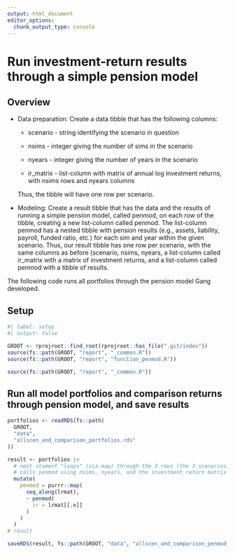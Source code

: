 ```yaml
---
output: html_document
editor_options: 
  chunk_output_type: console
---
```


# Run investment-return results through a simple pension model

## Overview

-   Data preparation: Create a data tibble that has the following columns:

    -   scenario - string identifying the scenario in question

    -   nsims - integer giving the number of sims in the scenario

    -   nyears - integer giving the number of years in the scenario

    -   ir_matrix - list-column with matrix of annual log investment returns, with nsims rows and nyears columns

    Thus, the tibble will have one row per scenario.
    
-   Modeling: Create a result tibble that has the data and the results of running a simple pension model, called penmod, on each row of the tibble, creating a new list-column called penmod. The list-column  penmod has a nested tibble with pension results (e.g., assets, liability, payroll, funded ratio, etc.) for each sim and year within the given scenario. Thus, our result tibble has one row per scenario, with the same columns as before (scenario, nsims, nyears, a list-column called ir_matrix with a matrix of investment returns, and a list-column called penmod with a tibble of results.


The following code runs all portfolios through the pension model Gang developed.


## Setup

```r
#| label: setup
#| output: false

GROOT <- rprojroot::find_root(rprojroot::has_file(".git/index"))
source(fs::path(GROOT, "report", "_common.R"))
source(fs::path(GROOT, "report", "function_penmod.R"))

source(fs::path(GROOT, "report", "_common.R"))

```


## Run all model portfolios and comparison returns through pension model, and save results

```r

portfolios <- readRDS(fs::path(
  GROOT,
  "data",
  "allscen_and_comparison_portfolios.rds"
))

```


```r

result <- portfolios |>
  # next stament "loops" (via map) through the 3 rows (the 3 scenarios), and for each row it
  # calls penmod using nsims, nyears, and the investment return matrix for the scenario in the row
  mutate(
    penmod = purrr::map(
      seq_along(lrmat),
      ~ penmod(
        ir = lrmat[[.x]]
      )
    )
  )
# result

saveRDS(result, fs::path(GROOT, "data", "allscen_and_comparison_penmod.rds"))

```




